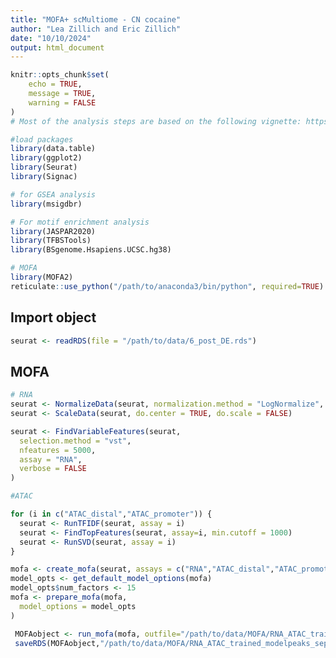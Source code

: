 ```yaml
---
title: "MOFA+ scMultiome - CN cocaine"
author: "Lea Zillich and Eric Zillich"
date: "10/10/2024"
output: html_document
---
```


```r
knitr::opts_chunk$set(
	echo = TRUE,
	message = TRUE,
	warning = FALSE
)
# Most of the analysis steps are based on the following vignette: https://raw.githack.com/bioFAM/MOFA2_tutorials/master/R_tutorials/10x_scRNA_scATAC.html

#load packages
library(data.table)
library(ggplot2)
library(Seurat)
library(Signac)

# for GSEA analysis
library(msigdbr)

# For motif enrichment analysis
library(JASPAR2020)
library(TFBSTools)
library(BSgenome.Hsapiens.UCSC.hg38)

# MOFA
library(MOFA2)
reticulate::use_python("/path/to/anaconda3/bin/python", required=TRUE)
```

## Import object

```r
seurat <- readRDS(file = "/path/to/data/6_post_DE.rds")

```


## MOFA

```r
# RNA 
seurat <- NormalizeData(seurat, normalization.method = "LogNormalize", assay = "RNA")
seurat <- ScaleData(seurat, do.center = TRUE, do.scale = FALSE)

seurat <- FindVariableFeatures(seurat, 
  selection.method = "vst", 
  nfeatures = 5000,
  assay = "RNA",
  verbose = FALSE
)

#ATAC

for (i in c("ATAC_distal","ATAC_promoter")) {
  seurat <- RunTFIDF(seurat, assay = i)
  seurat <- FindTopFeatures(seurat, assay=i, min.cutoff = 1000)
  seurat <- RunSVD(seurat, assay = i)
}

```

```r

mofa <- create_mofa(seurat, assays = c("RNA","ATAC_distal","ATAC_promoter"),slot="data",extract_metadata = T)
model_opts <- get_default_model_options(mofa)
model_opts$num_factors <- 15
mofa <- prepare_mofa(mofa,
  model_options = model_opts
)

 MOFAobject <- run_mofa(mofa, outfile="/path/to/data/MOFA/RNA_ATAC_trained_model_peaks_separated.hdf5",use_basilisk = F)
 saveRDS(MOFAobject,"/path/to/data/MOFA/RNA_ATAC_trained_modelpeaks_separated.rds")

```



